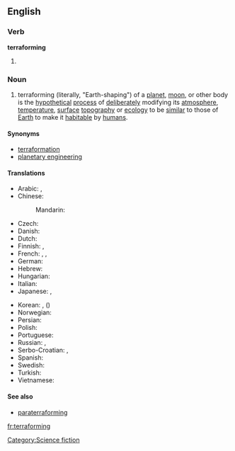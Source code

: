 ==English==

===Verb===
'''terraforming'''

# {{present participle of|[[terraform]]}}

===Noun===
{{wikipedia}}
{{en-noun|-}}

# terraforming (literally, "Earth-shaping") of a [[planet]], [[moon]], or other body is the [[hypothetical]] [[process]] of [[deliberately]] modifying its [[atmosphere]], [[temperature]], [[surface]] [[topography]] or [[ecology]] to be [[similar]] to those of [[Earth]] to make it [[habitable]] by [[human|humans]].

====Synonyms====
* [[terraformation]]
* [[planetary engineering]]

====Translations====
{{trans-top|planetary engineering}}
* Arabic: {{t|ar|إعادة تأهيل|f|tr='i3aadat ta'hiil}},  {{t|ar|تيرافورمينغ|m|tr=tirafuurmingh}}
* Chinese:
*: Mandarin: {{t|zh|地球化|tr=dìqiúhuà|sc=Hani}}
* Czech: {{t|cs|terraformace|f}}
* Danish: {{t|da|terraformning}}
* Dutch: {{t|nl|terravorming}}
* Finnish: {{t|fi|maankaltaistaminen}},  {{t|fi|terraformointi}}
* French: {{t+|fr|terraformation|f}},  {{t+|fr|terraforming|m}},  {{t+|fr|terraformage|m}}
* German: {{t+|de|Terraforming|n}}
* Hebrew: {{t|he|הארצה}}
* Hungarian: {{t|hu|terraformálás}}
* Italian: {{t|it|terraformazione|f}}
* Japanese: {{t|ja|テラフォーミング|tr=terafōmingu}},  {{t|ja|地球化|tr=ちきゅうか, chikyūka|sc=Jpan}}
{{trans-mid}}
* Korean: {{t|ko|테라포밍|tr=terapoming|sc=Kore}},  {{t|ko|지구화|tr=jiguhwa|sc=Kore}} ({{t|ko| 地球化|sc=Kore}})
* Norwegian: {{t|no|terraforming}}
* Persian: {{t|fa|زمینی‌سازی|sc=fa-Arab}}
* Polish: {{t|pl|terraformowanie|n}}
* Portuguese: {{t|pt|terraformação|f}}
* Russian: {{t|ru|терраформирование|n|tr=terraformírovanije}},  {{t|ru|терраформинг|m|tr=terrafórming}}
* Serbo-Croatian: {{t|sh|тераформирање|n|sc=Cyrl}},  {{t|sh|teraformiranje|n}}
* Spanish: {{t|es|terraformación|f}}
* Swedish: {{t|sv|terraformning}}
* Turkish: {{t|tr|terraforming}}
* Vietnamese: {{t|vi|địa khai hóa}}
{{trans-bottom}}

====See also====
* [[paraterraforming]]

[[Category:Science fiction]]

[[fr:terraforming]]